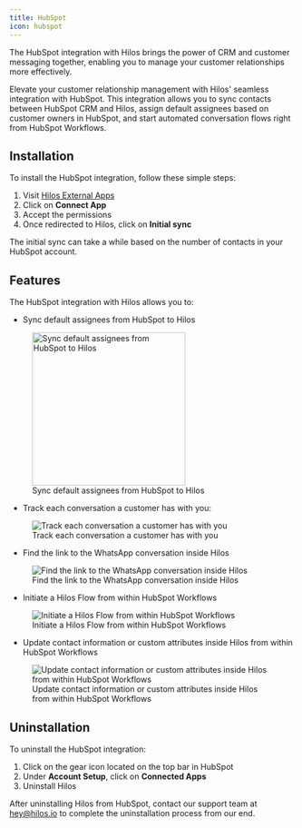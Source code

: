 ```yaml
---
title: HubSpot
icon: hubspot
---
```


The HubSpot integration with Hilos brings the power of CRM and customer messaging together, enabling you to manage your customer relationships more effectively.

Elevate your customer relationship management with Hilos' seamless integration with HubSpot. This integration allows you to sync contacts between HubSpot CRM and Hilos, assign default assignees based on customer owners in HubSpot, and start automated conversation flows right from HubSpot Workflows.

## Installation

To install the HubSpot integration, follow these simple steps:

1. Visit [Hilos External Apps](https://app.hilos.io/dev/external-apps)
2. Click on **Connect App**
3. Accept the permissions
4. Once redirected to Hilos, click on **Initial sync**

<Note>
The initial sync can take a while based on the number of contacts in your HubSpot account.
</Note>

## Features

The HubSpot integration with Hilos allows you to:

- Sync default assignees from HubSpot to Hilos

<figure>
  <img
    src="https://hilos-media.s3.us-east-2.amazonaws.com/documentation/userdocs/using-hilos/reference/Integrations/hubspot/assignees.png"
    width="270"
    alt="Sync default assignees from HubSpot to Hilos"
  />
  <figcaption>Sync default assignees from HubSpot to Hilos</figcaption>
</figure>

- Track each conversation a customer has with you:

<figure>
  <img
    src="https://hilos-media.s3.us-east-2.amazonaws.com/documentation/userdocs/using-hilos/reference/Integrations/hubspot/timeline.png"
    alt="Track each conversation a customer has with you"
  />
  <figcaption>Track each conversation a customer has with you</figcaption>
</figure>

- Find the link to the WhatsApp conversation inside Hilos

<figure>
  <img
    src="https://hilos-media.s3.us-east-2.amazonaws.com/documentation/userdocs/using-hilos/reference/Integrations/hubspot/conversation-link.png"
    alt="Find the link to the WhatsApp conversation inside Hilos"
  />
  <figcaption>
    Find the link to the WhatsApp conversation inside Hilos
  </figcaption>
</figure>

- Initiate a Hilos Flow from within HubSpot Workflows

<figure>
  <img
    src="https://hilos-media.s3.us-east-2.amazonaws.com/documentation/userdocs/using-hilos/reference/Integrations/hubspot/outbound-flow.png"
    alt="Initiate a Hilos Flow from within HubSpot Workflows"
  />
  <figcaption>Initiate a Hilos Flow from within HubSpot Workflows</figcaption>
</figure>

- Update contact information or custom attributes inside Hilos from within HubSpot Workflows

<figure>
  <img
    src="https://hilos-media.s3.us-east-2.amazonaws.com/documentation/userdocs/using-hilos/reference/Integrations/hubspot/contact-update.png"
    alt="Update contact information or custom attributes inside Hilos from within HubSpot Workflows"
  />
  <figcaption>
    Update contact information or custom attributes inside Hilos from within
    HubSpot Workflows
  </figcaption>
</figure>

## Uninstallation

To uninstall the HubSpot integration:

1. Click on the gear icon located on the top bar in HubSpot
2. Under **Account Setup**, click on **Connected Apps**
3. Uninstall Hilos

After uninstalling Hilos from HubSpot, contact our support team at [hey@hilos.io](mailto:hey@hilos.io) to complete the uninstallation process from our end.
